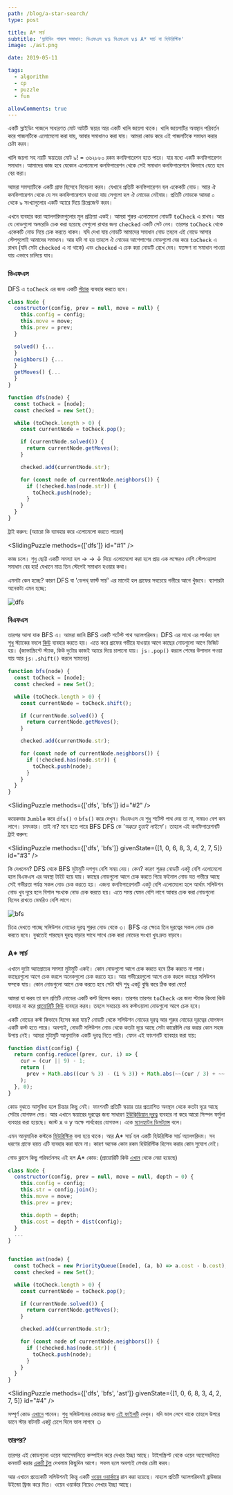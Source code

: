 ```yaml
---
path: /blog/a-star-search/
type: post

title: A* সার্চ
subtitle: 'স্লাইডিং পাজল সমাধান: ডিএফএস vs বিএফএস vs A* সার্চ বা হিউরিস্টিক'
image: ./ast.png

date: 2019-05-11

tags:
  - algorithm
  - cp
  - puzzle
  - fun

allowComments: true
---
```



একটি স্লাইডিং পাজলে সাধারণত মোট আটটি স্কয়ার আর একটি খালি জায়গা থাকে। খালি জায়গাটির অবস্থান পরিবর্তন করে পাজলটিকে এলোমেলো করা যায়, আবার সমাধানও করা যায়। আমরা কোড করে এই পাজলটিকে সমাধন করার চেষ্টা করব।

খালি জয়গা সহ নয়টি স্কয়ারের মোট ৯! = ৩৬২৮৮০ রকম কনফিগারেশন হতে পারে। যার মধ্যে একটি কনফিগারেশন সমাধান। আমাদের কাজ হবে যেকোন এলোমেলো কনফিগারেশন থেকে সেই সমাধান কনফিগারেশনে কিভাবে যেতে হবে বের করা।

আমরা সমস্যাটিকে একটি গ্রাফ হিসেবে বিবেচনা করব। যেখানে প্রতিটি কনফিগারেশন হল একেকটি নোড। আার ঐ কনফিগারেশন থেকে যে সব কনফিগারেশনে যাওয়া যায় সেগুলো হল ঐ নোডের নেইবার। প্রতিটি নোডকে আমরা ০ থেকে ৯ সংখ্যাগুলোর একটি অ্যারে দিয়ে রিপ্রেজেন্ট করব।

এখনে ব্যবহার করা অ্যালগরিদমগুলোর মূল প্রক্রিয়া একই। আমরা শুরুর এলোমেলো নোডটি `toCheck` এ রাখব। আর যে নোডগুলো অলরেডি চেক করা হয়েছে সেগুলো রাখার জন্য `checked` একটি সেট নেব। তারপর `toCheck` থেকে একেকটি নোড নিয়ে চেক করতে থাকব। যদি দেখা যায় নোডটি আমাদের সমাধান নোড তহলে এই নোডে আসার স্টেপগুলোই আমাদের সমাধান। আর যদি না হয় তাহলে ঐ নোডের আশেপাশের নোডগুলো বের করে `toCheck` এ রাখব (যদি সেটা `checked` এ না থাকে) এবং `checked` এ চেক করা নোডটি রেখে দেব। যতক্ষণ না সমাধান পাওয়া যায় এভাবে চালিয়ে যাব।

### ডিএফএস

DFS এ `toCheck` এর জন্য একটি [স্ট্যাক](https://www.geeksforgeeks.org/stack-data-structure/) ব্যবহার করতে হবে।

```js
class Node {
  constructor(config, prev = null, move = null) {
    this.config = config;
    this.move = move;
    this.prev = prev;
  }

  solved() {...
  }
  neighbors() {...
  }
  getMoves() {...
  }
}

function dfs(node) {
  const toCheck = [node];
  const checked = new Set();

  while (toCheck.length > 0) {
    const currentNode = toCheck.pop();

    if (currentNode.solved()) {
      return currentNode.getMoves();
    }

    checked.add(currentNode.str);

    for (const node of currentNode.neighbors()) {
      if (!checked.has(node.str)) {
        toCheck.push(node);
      }
    }
  }
}
```

ট্রাই করুন: (অ্যারো কি ব্যাবহার করে এলোমেলো করতে পারেন)

<SlidingPuzzle methods={['dfs']} id="#1" />

কাজ চলে। শুধু ছ‌োট্ট একটি সমস্যা হল → → ↓ দিয়ে এলোমেলো করা হলে প্রায় এক লক্ষেরও বেশি স্টেপওয়ালা সমাধান বের হয়! যেখানে মাত্র তিন স্টেপেই সমাধান হওয়ার কথা।

এমনটা কেন হচ্ছে? কারণ DFS বা 'ডেপথ্ ফার্স্ট সার্চ' এর মানেই হল গ্রাফের সবচেয়ে গভীরে আগে খুঁজবে। ব্যাপারটা অনেকটা এমন হচ্ছে:

![dfs](./dfs.png)

### বিএফএস

তারপর আসা যাক BFS এ। আমরা জানি BFS একটি শর্টেস্ট পাথ অ্যালগরিদম। DFS এর সাথে এর পার্থক্য হল শুধু স্ট্যাকের বদলে [কিউ](https://www.geeksforgeeks.org/queue-data-structure/) ব্যবহার করতে হয়। এতে করে গ্রাফের গভীরে যাওয়ার আগে কাছের নোডগুলো আগে ভিজিট হয়। (জাভাস্ক্রিপ্টে স্ট্যাক, কিউ দুটোর কাজই অ্যারে দিয়ে চালানো যায়। `js।.pop()` করলে শেষের উপাদান পওয়া যায় আর `js।.shift()` করলে সামনের)

```js
function bfs(node) {
  const toCheck = [node];
  const checked = new Set();

  while (toCheck.length > 0) {
    const currentNode = toCheck.shift();

    if (currentNode.solved()) {
      return currentNode.getMoves();
    }

    checked.add(currentNode.str);

    for (const node of currentNode.neighbors()) {
      if (!checked.has(node.str)) {
        toCheck.push(node);
      }
    }
  }
}
```

<SlidingPuzzle methods={['dfs', 'bfs']} id="#2" />

কয়েকবার `Jumble` করে `dfs()` ও `bfs()` করে দেখুন। বিএফএস যে শুধু শর্টেস্ট পাথ দেয় তা না, সময়ও বেশ কম লাগে। চমৎকার। তাই না? মনে হতে পারে BFS DFS কে _'অক্করে হুতাই লাইসে'_। তাহলে এই কনফিগারেশনটি ট্রাই করুন:

<SlidingPuzzle
  methods={['dfs', 'bfs']}
  givenState={[1, 0, 6, 8, 3, 4, 2, 7, 5]}
  id="#3"
/>

কি দেখলেন? DFS থেকে BFS মুটামুটি দশগুন বেশি সময় নেয়। কেন? কারণ শুরুর নোডটি একটু বেশি এলোমেলো হলে বিএফএস এর অবস্থা টাইট হয়ে যায়। কাছের নোডগুলো আগে চেক করতে গিয়ে ফইনাল নোড যত গভীরে আছে সেই গভীরতা পর্যন্ত সকল নোড চেক করতে হয়। এজন্য কনফিগারেশনটি একটু বেশি এলোমেলো হলে আর্থাৎ সলিউশন নোড খুব দূরে হলে বিশাল সংখ্যক নোড চেক করতে হয়। এতে সময় যেমন বেশি লাগে আবার চেক করা নোডগুলো হিসেব রাখতে মেমরিও বেশি লাগে।

![bfs](./bfs.png)

চিত্রে দেখতে পাচ্ছে সলিউশন নোডের দূরত্ব শুরুর নোড থেকে ৩। BFS এর ক্ষেত্রে তিন দূরত্বের সকল নোড চেক করতে হবে। বুঝতেই পারছেন দূরত্ব বাড়ার সাথে সাথে চেক করা নোডের সংখ্যা খুব দ্রুত বাড়বে।

### A\* সার্চ

এখানে দুটো অ্যাপ্রোচের সমস্যা মুটামুটি একই। কোন নোডগুলো আগে চেক করতে হবে ঠিক করতে না পারা। কাছেরগুলো আগে চেক করলে অনেকগুলো চেক করতে হয়। আর গভীরেরগুলো আগে চেক করলে কাছের সলিউশন ফসকে যায়। কোন নোডগুলো আগে চেক করতে হবে সেটা যদি শুধু একটু বুদ্ধি করে ঠিক করা যেত!

আমরা যা করব তা হল প্রতিটি নোডের একটি কস্ট হিসেব করব। তারপর তারপর `toCheck` এর জন্য স্ট্যাক কিংবা কিউ ব্যবহার না করে [প্রায়োরিটি কিউ](https://en.wikipedia.org/wiki/Priority_queue) ব্যবহার করব। তহলে সবচেয়ে কম কস্টওয়ালা নোডগুলো আগে চেক হবে।

একটি নোডের কস্ট কিভাবে হিসেব করা যায়? নোডটি থেকে সলিউশন নোডের দূরত্ব আর শুরুর নোডের দূরত্বের যোগফল একটি কস্ট হতে পারে। অবশ্যই, নোডটি সলিউশন নোড থেকে কতটা দূরে আছে সেটা কারেক্টলি বের করার কোন সহজ উপায় নেই। আমরা মুটামুটি আনুমানিক একটি দূরত্ব নিতে পারি। যেমন এই ফাংশনটি ব্যাবহার করা যায়:

```js
function dist(config) {
  return config.reduce((prev, cur, i) => {
    cur = (cur || 9) - 1;
    return (
      prev + Math.abs((cur % 3) - (i % 3)) + Math.abs(~~(cur / 3) + ~~(i / 3))
    );
  }, 0);
}
```

কোড বুঝতে আসুবিধা হলে চিন্তার কিছু নেই। ফাংশনটি প্রতিটি স্কয়ার তার প্রত্যাশিত অবস্থান থেকে কতটা দূরে আছে সেটার যোগফল দেয়। আর এখানে স্কয়ারের দূরত্বের জন্য সাধারণ [ইউক্লিডিয়ান দূরত্ব](https://en.wikipedia.org/wiki/Euclidean_distance) ব্যবহার না করে আরো সিম্পল ফর্মুলা ব্যবহার করা হয়েছে। জাস্ট x ও y অক্ষে পার্থক্যের যোগফল। একে [ম্যানহ্যাটন ডিসট্যান্স](https://www.quora.com/What-is-Manhattan-Distance) বলে।

এমন আনুমানিক কস্টকে [হিউরিস্টিক](<https://en.wikipedia.org/wiki/Heuristic_(computer_science)>) বলা হয়ে থাকে। আর A\* সার্চ হল একটি হিউরিস্টিক সার্চ অ্যালগরিদম। সব ধরণের গ্রাফে হয়ত এটি ব্যবহার করা যাবে না। কারণ অনেক কোন রকম হিউরিস্টিক হিসেব করার কোন সুযোগ নেই।

নোড ক্লাসে কিছু পরিবর্তনসহ এই হল A\* কোড: (প্রায়োরিটি কিউ [এখান](https://github.com/mourner/tinyqueue/blob/master/index.js) থেকে নেয়া হয়েছে)

```js
class Node {
  constructor(config, prev = null, move = null, depth = 0) {
    this.config = config;
    this.str = config.join();
    this.move = move;
    this.prev = prev;

    this.depth = depth;
    this.cost = depth + dist(config);
  }
  ...
}


function ast(node) {
  const toCheck = new PriorityQueue([node], (a, b) => a.cost - b.cost);
  const checked = new Set();

  while (toCheck.length > 0) {
    const currentNode = toCheck.pop();

    if (currentNode.solved()) {
      return currentNode.getMoves();
    }

    checked.add(currentNode.str);

    for (const node of currentNode.neighbors()) {
      if (!checked.has(node.str)) {
        toCheck.push(node);
      }
    }
  }
}
```

<SlidingPuzzle
  methods={['dfs', 'bfs', 'ast']}
  givenState={[1, 0, 6, 8, 3, 4, 2, 7, 5]}
  id="#4"
/>

সম্পূর্ণ কোড [এখানে](https://github.com/sjsakib/blog/tree/sliding-puzzle/src/posts/may-2019/SlidingPuzzle) পাবেন। শুধু সলিউশনের কোডের জন্য [এই ফাইলটি](https://github.com/sjsakib/blog/blob/sliding-puzzle/src/posts/may-2019/SlidingPuzzle/solve.js) দেখুন। যদি ভাল লেগে থাকে তাহলে উপরে ডানে স্টার বাটনটি একটু চেপে দিলে ভাল লাগবে ☺

### তারপর?

তারপর এই কোডগুলো ওয়েব অ্যাসেম্বলিতে কম্পাইল করে দেখার ইচ্ছা আছে। টাইপস্ক্রিপ্ট থেকে ওয়েব অ্যাসেম্বলিতে কনভার্ট করার [একটি টুল](https://assemblyscript.org/) দেখলাম কিছুদিন আগে। সফল হলে অবশ্যই লেখার চেষ্টা করব।

আর এখানে প্রত্যেকটি সলিউশনই কিন্তু একটি [ওয়েব ওয়ার্কারে](https://developer.mozilla.org/en-US/docs/Web/API/Web_Workers_API) রান করা হয়েছে। নাহলে প্রতিটি অ্যালগরিদমই ব্রাউজার উইন্ডো ফ্রিজ করে দিত। ওয়েব ওয়ার্কার নিয়েও লেখার ইচ্ছা আছে।
